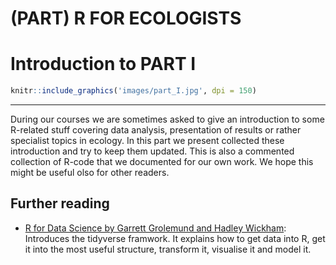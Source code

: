 # (PART) R FOR ECOLOGISTS {-}

# Introduction to PART I {#PART-I}
```r
knitr::include_graphics('images/part_I.jpg', dpi = 150)
```

------

During our courses we are sometimes asked to give an introduction to some R-related stuff covering data analysis, presentation of results or rather specialist topics in ecology. In this part we present collected these introduction and try to keep them updated. This is also a commented collection of R-code that we documented for our own work. We hope this might be useful olso for other readers.


## Further reading
- [R for Data Science by Garrett Grolemund and Hadley Wickham](http://r4ds.had.co.nz): Introduces the tidyverse framwork. It explains how to get data into R, get it into the most useful structure, transform it, visualise it and model it.

